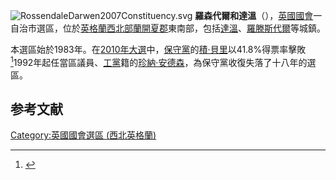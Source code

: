 [[File:RossendaleDarwen2007Constituency.svg|right]]
'''羅森代爾和達溫'''（{{lang-en|Rossendale and Darwen}}），[[英國|英國]][[英國國會|國會]]一自治市選區，位於[[英格蘭|英格蘭]][[西北英格蘭|西北部]][[蘭開夏郡|蘭開夏郡]]東南部，包括[[達溫|達溫]]、[[羅滕斯代爾|羅滕斯代爾]]等城鎮。

本選區始於1983年。在[[2010年英國大選|2010年大選]]中，[[保守黨_(英國)|保守黨]]的[[傑克·貝瑞|積·貝里]]以41.8%得票率擊敗<ref name="bbc2010">{{cite news
|publisher=[[英國廣播公司|英國廣播公司]]
|date=2010年5月7日
|title=Election 2010/Constituency/Rossendale & Darwen
|url=http://news.bbc.co.uk/1/shared/election2010/results/constituency/d76.stm
|accessdate=2010年9月18日
|archive-date=2017年9月5日
|archive-url=https://web.archive.org/web/20170905002546/http://news.bbc.co.uk/1/shared/election2010/results/constituency/d76.stm
|dead-url=no
}}</ref>1992年起任當區議員、[[工黨_(英國)|工黨]]籍的[[珍納·安德森|珍納·安德森]]，為保守黨收復失落了十八年的選區。

==参考文献==
<div class="references-small">
<references></references>
</div>

{{DEFAULTSORT:Rossendale and Darwen (UK Parliament constituency)}}
[[Category:英國國會選區_(西北英格蘭)|Category:英國國會選區 (西北英格蘭)]]